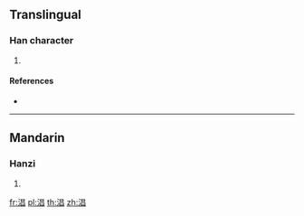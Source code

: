 ==Translingual==

===Han character===
{{Han char|rn=85|rad=水|as=08|sn=11|four=36160|canj=EAA|ids=⿰氵昌}}

# {{defn|Han|sort=水08}}

====References====
* {{Han ref|kx=0629.210|dkj=17633|hdz=31649.010|uh=6DD0|ud=28112|bh=D640|bd=54848}}

----

==Mandarin==

===Hanzi===
{{cmn-hanzi|pin=[[chāng]] ([[chang1]])|wg=ch'ang<sup>1</sup>}}

# {{defn|lang=cmn|sort=水08}}

[[fr:淐]]
[[pl:淐]]
[[th:淐]]
[[zh:淐]]